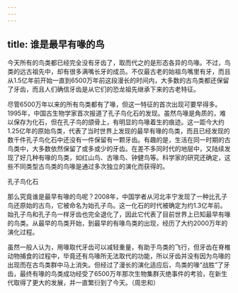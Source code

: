 ```yaml
---
---
---
```

title: 谁是最早有喙的鸟
---




今天所有的鸟类都已经完全没有牙齿了，取而代之的是形态各异的鸟喙。不过，鸟类的远古祖先中，却有很多满嘴长牙的成员。不仅最古老的始祖鸟嘴里有牙，而且从1.5亿年前开始一直到6500万年前这段漫长的时间内，大多数的古鸟类都还保留了牙齿，而且人们确信牙齿是从它们的恐龙祖先继承下来的古老特征。

尽管6500万年以来的所有鸟类都有了喙，但这一特征的首次出现可要早得多。1995年，中国古生物学家首次报道了孔子鸟化石的发现。虽然鸟喙是角质的，难以保存为化石，但在孔子鸟的颌骨上，有明显的鸟喙着生的痕迹。这一距今大约1.25亿年的原始鸟类，代表了当时世界上发现的最早有喙的鸟类，而且已经发现的数千件孔子鸟化石中还没有一件保留有一颗牙齿。有趣的是，生活在同一时期的古鸟类中，大多数依然保留了或多或少的牙齿。在差不多同时代的地层中，又陆续发现了好几种有喙的鸟类，如红山鸟、古喙鸟、钟健鸟等。科学家的研究还确定，这些不同类型古鸟类的鸟喙是通过多次独立的演化而获得的。

孔子鸟化石



那么究竟谁是最早有喙的鸟呢？2008年，中国学者从河北丰宁发现了一种比孔子鸟还原始的古鸟，它被命名为始孔子鸟。这一化石的时代被确定为约1.3亿年前。始孔子鸟和孔子鸟一样牙齿也完全退化了，因此它代表了目前世界上已知最早有喙的鸟类。从最早的鸟类开始，到最早的有喙鸟类的出现，经历了大约2000万年的演化过程。

虽然一般人认为，用喙取代牙齿可以减轻重量，有助于鸟类的飞行，但牙齿在脊椎动物捕食的过程中，毕竟还有鸟喙所无法取代的功能，所以牙齿并没有因为鸟喙的出现而在古鸟类群中马上消失。但经过了漫长的演化适应后，鸟类的喙“战胜”了牙齿，最终有喙的鸟类成功经受了6500万年那次生物集群灭绝事件的考验，在新生代取得了更大的发展，并一直繁衍到了今天。（周忠和）
